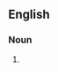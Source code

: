 {{also|dragqueens}}

==English==

===Noun===
{{head|en|noun form|head=[[drag]] [[queen]]s}}

# {{plural of|en|drag queen}}